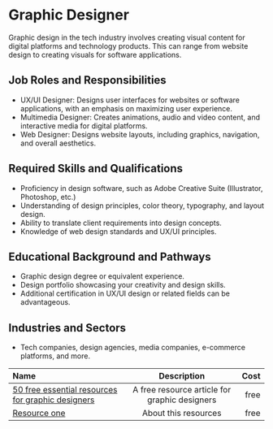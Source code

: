# Graphic Designer

Graphic design in the tech industry involves creating visual content for digital platforms and technology products. This can range from website design to creating visuals for software applications.

## Job Roles and Responsibilities

- UX/UI Designer: Designs user interfaces for websites or software applications, with an emphasis on maximizing user experience.
- Multimedia Designer: Creates animations, audio and video content, and interactive media for digital platforms.
- Web Designer: Designs website layouts, including graphics, navigation, and overall aesthetics.

## Required Skills and Qualifications

- Proficiency in design software, such as Adobe Creative Suite (Illustrator, Photoshop, etc.)
- Understanding of design principles, color theory, typography, and layout design.
- Ability to translate client requirements into design concepts.
- Knowledge of web design standards and UX/UI principles.

## Educational Background and Pathways

- Graphic design degree or equivalent experience.
- Design portfolio showcasing your creativity and design skills.
- Additional certification in UX/UI design or related fields can be advantageous.

## Industries and Sectors

- Tech companies, design agencies, media companies, e-commerce platforms, and more.

| Name                                 |     Description      | Cost |
| :----------------------------------- | :------------------: | ---: |
| [50 free essential resources for graphic designers](https://blog.shillingtoneducation.com/50-essential-free-resources-graphic-designers/) | A free resource article for graphic designers | free |
| [Resource one](https://example.com/) | About this resources | free |
